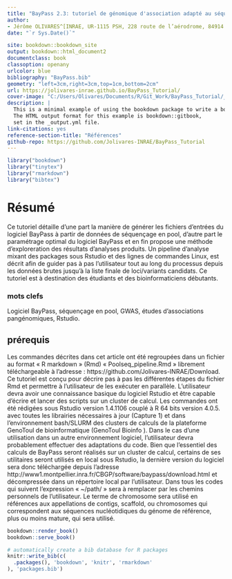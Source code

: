 ```yaml
--- 
title: "BayPass 2.3: tutoriel de génomique d'association adapté au séquençage en pool"
author:
- Jérôme OLIVARES^[INRAE, UR-1115 PSH, 228 route de l’aérodrome, 84914 Avignon, France]
date: "`r Sys.Date()`"

site: bookdown::bookdown_site
output: bookdown::html_document2
documentclass: book
classoption: openany
urlcolor: blue
bibliography: "BayPass.bib"
geometry: "left=3cm,right=3cm,top=1cm,bottom=2cm"
url: https://jolivares-inrae.github.io/BayPass_Tutorial/
cover-image: "C:/Users/Olivares/Documents/R/Git_Work/BayPass_Tutorial/_book/images/icone3.png"
description: |
  This is a minimal example of using the bookdown package to write a book.
  The HTML output format for this example is bookdown::gitbook,
  set in the _output.yml file.
link-citations: yes
reference-section-title: "Références"
github-repo: https://github.com/Jolivares-INRAE/BayPass_Tutorial
---
```

```r
library("bookdown")
library("tinytex")
library("rmarkdown")
library("bibtex")
```

# Résumé {-}

Ce tutoriel détaille d’une part la manière de générer les fichiers d’entrées du logiciel BayPass à partir de données de séquençage en pool, d’autre part le paramétrage optimal du logiciel BayPass et en fin propose une méthode d’exploreration des résultats d’analyses produits. Un pipeline d'analyse mixant des packages sous Rstudio et des lignes de commandes Linux, est décrit afin de guider pas à pas l’utilisateur tout au long du processus depuis les données brutes jusqu’à la liste finale de loci/variants candidats.
Ce tutoriel est à destination des étudiants et des bioinformaticiens débutants. 

### mots clefs {-}

Logiciel BayPass, séquençage en pool, GWAS, études d'associations pangénomiques, Rstudio.

## prérequis {-}

Les commandes décrites dans cet article ont été regroupées dans un fichier au format « R markdown » (Rmd) « Poolseq_pipeline.Rmd » librement téléchargeable à l’adresse : https://github.com/Jolivares-INRAE/Download. Ce tutoriel est conçu pour décrire pas à pas les différentes étapes du fichier Rmd et permettre à l’utilisateur de les exécuter en parallèle.
L’utilisateur devra avoir une connaissance basique du logiciel Rstudio et être capable d’écrire et lancer des scripts sur un cluster de calcul. 
Les commandes ont été rédigées sous Rstudio version 1.4.1106 couplé à R 64 bits version 4.0.5. avec toutes les librairies nécessaires à jour (Capture 1) et dans l’environnement bash/SLURM des clusters de calculs de la plateforme GenoToul de bioinformatique (GenoToul Bioinfo ). Dans le cas d’une utilisation dans un autre environnement logiciel, l’utilisateur devra probablement effectuer des adaptations du code.
Bien que l’essentiel des calculs de BayPass seront réalisés sur un cluster de calcul, certains de ses utilitaires seront utilisés en local sous Rstudio, la dernière version du logiciel sera donc téléchargée depuis l’adresse http://www1.montpellier.inra.fr/CBGP/software/baypass/download.html et décompressée dans un répertoire local par l’utilisateur. 
Dans tous les codes qui suivent l’expression « ~/path/ » sera à remplacer par les chemins personnels de l'utilisateur.
Le terme de chromosome sera utilisé en références aux appellations de contigs, scaffold, ou chromosomes qui correspondent aux séquences nucléotidiques du génome de référence, plus ou moins mature, qui sera utilisé.

```r
bookdown::render_book()
bookdown::serve_book()
```

```r

# automatically create a bib database for R packages
knitr::write_bib(c(
  .packages(), 'bookdown', 'knitr', 'rmarkdown'
), 'packages.bib')
```
